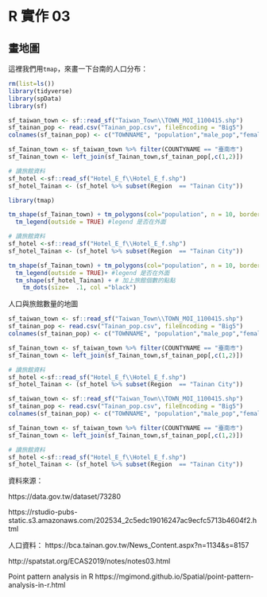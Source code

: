 # R 實作 03 {#Rmap03}

## 畫地圖

這裡我們用`tmap`，來畫一下台南的人口分布：

```r
rm(list=ls())
library(tidyverse)
library(spData)
library(sf)
```


```r
sf_taiwan_town <- sf::read_sf("Taiwan_Town\\TOWN_MOI_1100415.shp")
sf_tainan_pop <- read.csv("Tainan_pop.csv", fileEncoding = "Big5")
colnames(sf_tainan_pop) <- c("TOWNNAME", "population","male_pop","female_pop" )

sf_Tainan_town <- sf_taiwan_town %>% filter(COUNTYNAME == "臺南市")
sf_Tainan_town <- left_join(sf_Tainan_town,sf_tainan_pop[,c(1,2)])

# 讀旅館資料
sf_hotel <-sf::read_sf("Hotel_E_f\\Hotel_E_f.shp")
sf_hotel_Tainan <- (sf_hotel %>% subset(Region  == "Tainan City"))

```

```r
library(tmap)

tm_shape(sf_Tainan_town) + tm_polygons(col="population", n = 10, border.col = "white", palette = "Greens")+ # n: 幾個級距 ; 可在裡面加上 breaks = c(0, 23000, 27000, 100000 ) 照裡面的數字分級
  tm_legend(outside = TRUE) #legend 是否在外面
```
```r
# 讀旅館資料
sf_hotel <-sf::read_sf("Hotel_E_f\\Hotel_E_f.shp")
sf_hotel_Tainan <- (sf_hotel %>% subset(Region  == "Tainan City"))

tm_shape(sf_Tainan_town) + tm_polygons(col="population", n = 10, border.col = "white", palette = "Greens",legend.hist = TRUE)+ # n: 幾個級距 ; 可在裡面加上 breaks = c(0, 23000, 27000, 100000 ) 照裡面的數字分級; legend.hist 長條圖
  tm_legend(outside = TRUE)+ #legend 是否在外面
  tm_shape(sf_hotel_Tainan) + # 加上旅館個數的點點   
    tm_dots(size=  .1, col ="black") 
```
人口與旅館數量的地圖

```r
sf_taiwan_town <- sf::read_sf("Taiwan_Town\\TOWN_MOI_1100415.shp")
sf_tainan_pop <- read.csv("Tainan_pop.csv", fileEncoding = "Big5")
colnames(sf_tainan_pop) <- c("TOWNNAME", "population","male_pop","female_pop" )

sf_Tainan_town <- sf_taiwan_town %>% filter(COUNTYNAME == "臺南市")
sf_Tainan_town <- left_join(sf_Tainan_town,sf_tainan_pop[,c(1,2)])

# 讀旅館資料
sf_hotel <-sf::read_sf("Hotel_E_f\\Hotel_E_f.shp")
sf_hotel_Tainan <- (sf_hotel %>% subset(Region  == "Tainan City"))

```

```r
sf_taiwan_town <- sf::read_sf("Taiwan_Town\\TOWN_MOI_1100415.shp")
sf_tainan_pop <- read.csv("Tainan_pop.csv", fileEncoding = "Big5")
colnames(sf_tainan_pop) <- c("TOWNNAME", "population","male_pop","female_pop" )

sf_Tainan_town <- sf_taiwan_town %>% filter(COUNTYNAME == "臺南市")
sf_Tainan_town <- left_join(sf_Tainan_town,sf_tainan_pop[,c(1,2)])

# 讀旅館資料
sf_hotel <-sf::read_sf("Hotel_E_f\\Hotel_E_f.shp")
sf_hotel_Tainan <- (sf_hotel %>% subset(Region  == "Tainan City"))

```

資料來源：

https://data.gov.tw/dataset/73280

https://rstudio-pubs-static.s3.amazonaws.com/202534_2c5edc19016247ac9ecfc5713b4604f2.html

人口資料：
https://bca.tainan.gov.tw/News_Content.aspx?n=1134&s=8157

http://spatstat.org/ECAS2019/notes/notes03.html

Point pattern analysis in R
https://mgimond.github.io/Spatial/point-pattern-analysis-in-r.html
